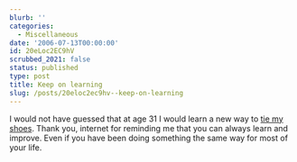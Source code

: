 ```yaml
---
blurb: ''
categories:
  - Miscellaneous
date: '2006-07-13T00:00:00'
id: 20eLoc2EC9hV
scrubbed_2021: false
status: published
type: post
title: Keep on learning
slug: /posts/20eloc2ec9hv--keep-on-learning
---
```


I would not have guessed that at age 31 I would learn a new way to
[tie my shoes](http://www.lifeclever.com/index.php/2006/06/22/tie-your-shoes-like-a-magician/).
Thank you, internet for reminding me that you can always learn and
improve. Even if you have been doing something the same way for
most of your life.
